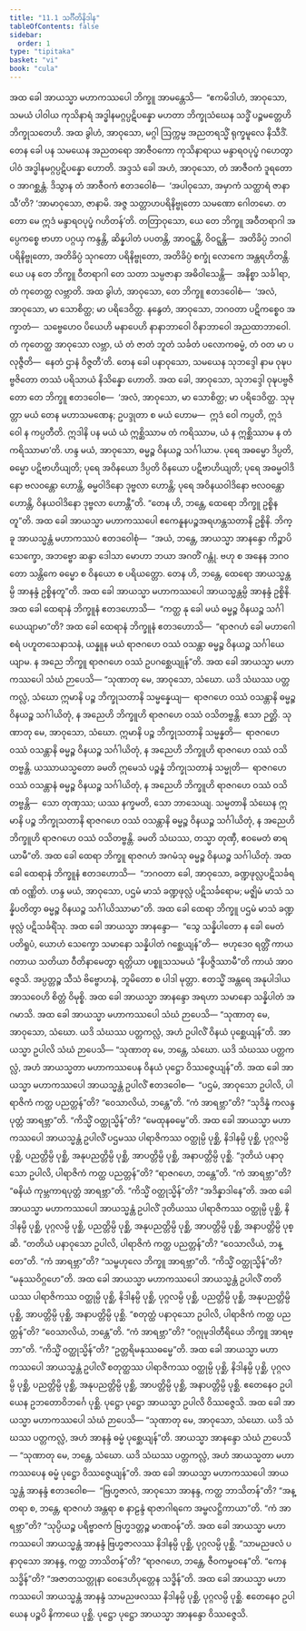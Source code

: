 ```yaml
---
title: "11.1 သင်္ဂီတိနိဒါန"
tableOfContents: false
sidebar:
  order: 1
type: "tipitaka"
basket: "vi"
book: "cula"
---
```



<DynamicBreadcrumb />

<Division number="437" book="cula">

<Paragraph number="2176" book="cula">
အထ ခေါ အာယသ္မာ မဟာကဿပေါ ဘိက္ခူ အာမန္တေသိ—  “ဧကမိဒါဟံ, အာဝုသော, သမယံ ပါဝါယ ကုသိနာရံ အဒ္ဓါနမဂ္ဂပ္ပဋိပန္နော မဟတာ ဘိက္ခုသံဃေန သဒ္ဓိံ ပဉ္စမတ္တေဟိ ဘိက္ခုသတေဟိ. အထ ခွါဟံ, အာဝုသော, မဂ္ဂါ ဩက္ကမ္မ အညတရသ္မိံ ရုက္ခမူလေ နိသီဒိံ.
</Paragraph>

<Paragraph number="2177" book="cula">
တေန ခေါ ပန သမယေန အညတရော အာဇီဝကော ကုသိနာရာယ မန္ဒာရဝပုပ္ဖံ ဂဟေတွာ ပါဝံ အဒ္ဓါနမဂ္ဂပ္ပဋိပန္နော ဟောတိ. အဒ္ဒသံ ခေါ အဟံ, အာဝုသော, တံ အာဇီဝကံ ဒူရတောဝ အာဂစ္ဆန္တံ. ဒိသွာန တံ အာဇီဝကံ ဧတဒဝေါစံ—  ‘အပါဝုသော, အမှာကံ သတ္ထာရံ ဇာနာသီ’တိ? ‘အာမာဝုသော, ဇာနာမိ. အဇ္ဇ သတ္တာဟပရိနိဗ္ဗုတော သမဏော ဂေါတမော. တတော မေ ဣဒံ မန္ဒာရဝပုပ္ဖံ ဂဟိတန်’တိ. တတြာဝုသော, ယေ တေ ဘိက္ခူ အဝီတရာဂါ အပ္ပေကစ္စေ ဗာဟာ ပဂ္ဂယှ ကန္ဒန္တိ, ဆိန္နပါတံ ပပတန္တိ, အာဝဋ္ဋန္တိ, ဝိဝဋ္ဋန္တိ—  အတိခိပ္ပံ ဘဂဝါ ပရိနိဗ္ဗုတော, အတိခိပ္ပံ သုဂတော ပရိနိဗ္ဗုတော, အတိခိပ္ပံ စက္ခုံ လောကေ အန္တရဟိတန္တိ. ယေ ပန တေ ဘိက္ခူ ဝီတရာဂါ တေ သတာ သမ္ပဇာနာ အဓိဝါသေန္တိ—  အနိစ္စာ သင်္ခါရာ, တံ ကုတေတ္ထ လဗ္ဘာတိ.
</Paragraph>

<Paragraph number="2178" book="cula">
အထ ခွါဟံ, အာဝုသော, တေ ဘိက္ခူ ဧတဒဝေါစံ—  ‘အလံ, အာဝုသော, မာ သောစိတ္ထ; မာ ပရိဒေဝိတ္ထ. နနွေတံ, အာဝုသော, ဘဂဝတာ ပဋိကစ္စေဝ အက္ခာတံ—  သဗ္ဗေဟေဝ ပိယေဟိ မနာပေဟိ နာနာဘာဝေါ ဝိနာဘာဝေါ အညထာဘာဝေါ. တံ ကုတေတ္ထ အာဝုသော လဗ္ဘာ, ယံ တံ ဇာတံ ဘူတံ သင်္ခတံ ပလောကဓမ္မံ, တံ ဝတ မာ ပလုဇ္ဇီတိ—  နေတံ ဌာနံ ဝိဇ္ဇတီ’တိ.
</Paragraph>

<Paragraph number="2179" book="cula">
တေန ခေါ ပနာဝုသော, သမယေန သုဘဒ္ဒေါ နာမ ဝုဍ္ဎပဗ္ဗဇိတော တဿံ ပရိသာယံ နိသိန္နော ဟောတိ. အထ ခေါ, အာဝုသော, သုဘဒ္ဒေါ ဝုဍ္ဎပဗ္ဗဇိတော တေ ဘိက္ခူ ဧတဒဝေါစ—  ‘အလံ, အာဝုသော, မာ သောစိတ္ထ; မာ ပရိဒေဝိတ္ထ. သုမုတ္တာ မယံ တေန မဟာသမဏေန; ဥပဒ္ဒုတာ စ မယံ ဟောမ—  ဣဒံ ဝေါ ကပ္ပတိ, ဣဒံ ဝေါ န ကပ္ပတီတိ. ဣဒါနိ ပန မယံ ယံ ဣစ္ဆိဿာမ တံ ကရိဿာမ, ယံ န ဣစ္ဆိဿာမ န တံ ကရိဿာမာ’တိ. ဟန္ဒ မယံ, အာဝုသော, ဓမ္မဉ္စ ဝိနယဉ္စ သင်္ဂါယာမ. ပုရေ အဓမ္မော ဒိပ္ပတိ, ဓမ္မော ပဋိဗာဟိယျတိ; ပုရေ အဝိနယော ဒိပ္ပတိ ဝိနယော ပဋိဗာဟိယျတိ; ပုရေ အဓမ္မဝါဒိနော ဗလဝန္တော ဟောန္တိ, ဓမ္မဝါဒိနော ဒုဗ္ဗလာ ဟောန္တိ; ပုရေ အဝိနယဝါဒိနော ဗလဝန္တော ဟောန္တိ, ဝိနယဝါဒိနော ဒုဗ္ဗလာ ဟောန္တီ”တိ.
</Paragraph>

<Paragraph number="2180" book="cula">
“တေန ဟိ, ဘန္တေ, ထေရော ဘိက္ခူ ဥစ္စိနတူ”တိ. အထ ခေါ အာယသ္မာ မဟာကဿပေါ ဧကေနူနပဉ္စအရဟန္တသတာနိ ဥစ္စိနိ. ဘိက္ခူ အာယသ္မန္တံ မဟာကဿပံ ဧတဒဝေါစုံ—  “အယံ, ဘန္တေ, အာယသ္မာ အာနန္ဒော ကိဉ္စာပိ သေက္ခော, အဘဗ္ဗော ဆန္ဒာ ဒေါသာ မောဟာ ဘယာ အဂတိံ ဂန္တုံ. ဗဟု စ အနေန ဘဂဝတော သန္တိကေ ဓမ္မော စ ဝိနယော စ ပရိယတ္တော. တေန ဟိ, ဘန္တေ, ထေရော အာယသ္မန္တမ္ပိ အာနန္ဒံ ဥစ္စိနတူ”တိ. အထ ခေါ အာယသ္မာ မဟာကဿပေါ အာယသ္မန္တမ္ပိ အာနန္ဒံ ဥစ္စိနိ.
</Paragraph>

<Paragraph number="2181" book="cula">
အထ ခေါ ထေရာနံ ဘိက္ခူနံ ဧတဒဟောသိ—  “ကတ္ထ နု ခေါ မယံ ဓမ္မဉ္စ ဝိနယဉ္စ သင်္ဂါယေယျာမာ”တိ? အထ ခေါ ထေရာနံ ဘိက္ခူနံ ဧတဒဟောသိ—  “ရာဇဂဟံ ခေါ မဟာဂေါစရံ ပဟူတသေနာသနံ, ယန္နူန မယံ ရာဇဂဟေ ဝဿံ ဝသန္တာ ဓမ္မဉ္စ ဝိနယဉ္စ သင်္ဂါယေယျာမ. န အညေ ဘိက္ခူ ရာဇဂဟေ ဝဿံ ဥပဂစ္ဆေယျုန်”တိ.
</Paragraph>

<Paragraph number="2182" book="cula">
အထ ခေါ အာယသ္မာ မဟာကဿပေါ သံဃံ ဉာပေသိ—
</Paragraph>

</Division>
<Division number="438" book="cula">

<Paragraph number="2183" book="cula">
“သုဏာတု မေ, အာဝုသော, သံဃော. ယဒိ သံဃဿ ပတ္တကလ္လံ, သံဃော ဣမာနိ ပဉ္စ ဘိက္ခုသတာနိ သမ္မန္နေယျ—  ရာဇဂဟေ ဝဿံ ဝသန္တာနိ ဓမ္မဉ္စ ဝိနယဉ္စ သင်္ဂါယိတုံ, န အညေဟိ ဘိက္ခူဟိ ရာဇဂဟေ ဝဿံ ဝသိတဗ္ဗန္တိ. ဧသာ ဉတ္တိ.
</Paragraph>

<Paragraph number="2184" book="cula">
သုဏာတု မေ, အာဝုသော, သံဃော. ဣမာနိ ပဉ္စ ဘိက္ခုသတာနိ သမ္မန္နတိ—  ရာဇဂဟေ ဝဿံ ဝသန္တာနိ ဓမ္မဉ္စ ဝိနယဉ္စ သင်္ဂါယိတုံ, န အညေဟိ ဘိက္ခူဟိ ရာဇဂဟေ ဝဿံ ဝသိတဗ္ဗန္တိ. ယဿာယသ္မတော ခမတိ ဣမေသံ ပဉ္စန္နံ ဘိက္ခုသတာနံ သမ္မုတိ—  ရာဇဂဟေ ဝဿံ ဝသန္တာနံ ဓမ္မဉ္စ ဝိနယဉ္စ သင်္ဂါယိတုံ, န အညေဟိ ဘိက္ခူဟိ ရာဇဂဟေ ဝဿံ ဝသိတဗ္ဗန္တိ—  သော တုဏှဿ; ယဿ နက္ခမတိ, သော ဘာသေယျ.
</Paragraph>

<Paragraph number="2185" book="cula">
သမ္မတာနိ သံဃေန ဣမာနိ ပဉ္စ ဘိက္ခုသတာနိ ရာဇဂဟေ ဝဿံ ဝသန္တာနိ ဓမ္မဉ္စ ဝိနယဉ္စ သင်္ဂါယိတုံ, န အညေဟိ ဘိက္ခူဟိ ရာဇဂဟေ ဝဿံ ဝသိတဗ္ဗန္တိ. ခမတိ သံဃဿ, တသ္မာ တုဏှီ, ဧဝမေတံ ဓာရယာမီ”တိ.
</Paragraph>

<Paragraph number="2186" book="cula">
အထ ခေါ ထေရာ ဘိက္ခူ ရာဇဂဟံ အဂမံသု ဓမ္မဉ္စ ဝိနယဉ္စ သင်္ဂါယိတုံ. အထ ခေါ ထေရာနံ ဘိက္ခူနံ ဧတဒဟောသိ—  “ဘဂဝတာ ခေါ, အာဝုသော, ခဏ္ဍဖုလ္လပဋိသင်္ခရဏံ ဝဏ္ဏိတံ. ဟန္ဒ မယံ, အာဝုသော, ပဌမံ မာသံ ခဏ္ဍဖုလ္လံ ပဋိသင်္ခရောမ; မဇ္ဈိမံ မာသံ သန္နိပတိတွာ ဓမ္မဉ္စ ဝိနယဉ္စ သင်္ဂါယိဿာမာ”တိ.
</Paragraph>

<Paragraph number="2187" book="cula">
အထ ခေါ ထေရာ ဘိက္ခူ ပဌမံ မာသံ ခဏ္ဍဖုလ္လံ ပဋိသင်္ခရိံသု. အထ ခေါ အာယသ္မာ အာနန္ဒော—  “သွေ သန္နိပါတော န ခေါ မေတံ ပတိရူပံ, ယောဟံ သေက္ခော သမာနော သန္နိပါတံ ဂစ္ဆေယျန်”တိ—  ဗဟုဒေဝ ရတ္တိံ ကာယဂတာယ သတိယာ ဝီတိနာမေတွာ ရတ္တိယာ ပစ္စူသသမယံ “နိပဇ္ဇိဿာမီ”တိ ကာယံ အာဝဇ္ဇေသိ. အပ္ပတ္တဉ္စ သီသံ ဗိဗ္ဗောဟနံ, ဘူမိတော စ ပါဒါ မုတ္တာ. ဧတသ္မိံ အန္တရေ အနုပါဒါယ အာသဝေဟိ စိတ္တံ ဝိမုစ္စိ.
</Paragraph>

</Division>
<Division number="439" book="cula">

<Paragraph number="2188" book="cula">
အထ ခေါ အာယသ္မာ အာနန္ဒော အရဟာ သမာနော သန္နိပါတံ အဂမာသိ. အထ ခေါ အာယသ္မာ မဟာကဿပေါ သံဃံ ဉာပေသိ—
</Paragraph>

<Paragraph number="2189" book="cula">
“သုဏာတု မေ, အာဝုသော, သံဃော. ယဒိ သံဃဿ ပတ္တကလ္လံ, အဟံ ဥပါလိံ ဝိနယံ ပုစ္ဆေယျန်”တိ.
</Paragraph>

<Paragraph number="2190" book="cula">
အာယသ္မာ ဥပါလိ သံဃံ ဉာပေသိ—
</Paragraph>

<Paragraph number="2191" book="cula">
“သုဏာတု မေ, ဘန္တေ, သံဃော. ယဒိ သံဃဿ ပတ္တကလ္လံ, အဟံ အာယသ္မတာ မဟာကဿပေန ဝိနယံ ပုဋ္ဌော ဝိဿဇ္ဇေယျန်”တိ.
</Paragraph>

<Paragraph number="2192" book="cula">
အထ ခေါ အာယသ္မာ မဟာကဿပေါ အာယသ္မန္တံ ဥပါလိံ ဧတဒဝေါစ—  “ပဌမံ, အာဝုသော ဥပါလိ, ပါရာဇိကံ ကတ္ထ ပညတ္တန်”တိ? “ဝေသာလိယံ, ဘန္တေ”တိ. “ကံ အာရဗ္ဘာ”တိ? “သုဒိန္နံ ကလန္ဒပုတ္တံ အာရဗ္ဘာ”တိ. “ကိသ္မိံ ဝတ္ထုသ္မိန်”တိ? “မေထုနဓမ္မေ”တိ. အထ ခေါ အာယသ္မာ မဟာကဿပေါ အာယသ္မန္တံ ဥပါလိံ ပဌမဿ ပါရာဇိကဿ ဝတ္ထုမ္ပိ ပုစ္ဆိ, နိဒါနမ္ပိ ပုစ္ဆိ, ပုဂ္ဂလမ္ပိ ပုစ္ဆိ, ပညတ္တိမ္ပိ ပုစ္ဆိ, အနုပညတ္တိမ္ပိ ပုစ္ဆိ, အာပတ္တိမ္ပိ ပုစ္ဆိ, အနာပတ္တိမ္ပိ ပုစ္ဆိ.
</Paragraph>

<Paragraph number="2193" book="cula">
“ဒုတိယံ ပနာဝုသော ဥပါလိ, ပါရာဇိကံ ကတ္ထ ပညတ္တန်”တိ? “ရာဇဂဟေ, ဘန္တေ”တိ. “ကံ အာရဗ္ဘာ”တိ? “ဓနိယံ ကုမ္ဘကာရပုတ္တံ အာရဗ္ဘာ”တိ. “ကိသ္မိံ ဝတ္ထုသ္မိန်”တိ? “အဒိန္နာဒါနေ”တိ. အထ ခေါ အာယသ္မာ မဟာကဿပေါ အာယသ္မန္တံ ဥပါလိံ ဒုတိယဿ ပါရာဇိကဿ ဝတ္ထုမ္ပိ ပုစ္ဆိ, နိဒါနမ္ပိ ပုစ္ဆိ, ပုဂ္ဂလမ္ပိ ပုစ္ဆိ, ပညတ္တိမ္ပိ ပုစ္ဆိ, အနုပညတ္တိမ္ပိ ပုစ္ဆိ, အာပတ္တိမ္ပိ ပုစ္ဆိ, အနာပတ္တိမ္ပိ ပုစ္ဆိ.
</Paragraph>

<Paragraph number="2194" book="cula">
“တတိယံ ပနာဝုသော ဥပါလိ, ပါရာဇိကံ ကတ္ထ ပညတ္တန်”တိ? “ဝေသာလိယံ, ဘန္တေ”တိ. “ကံ အာရဗ္ဘာ”တိ? “သမ္ဗဟုလေ ဘိက္ခူ အာရဗ္ဘာ”တိ. “ကိသ္မိံ ဝတ္ထုသ္မိန်”တိ? “မနုဿဝိဂ္ဂဟေ”တိ. အထ ခေါ အာယသ္မာ မဟာကဿပေါ အာယသ္မန္တံ ဥပါလိံ တတိယဿ ပါရာဇိကဿ ဝတ္ထုမ္ပိ ပုစ္ဆိ, နိဒါနမ္ပိ ပုစ္ဆိ, ပုဂ္ဂလမ္ပိ ပုစ္ဆိ, ပညတ္တိမ္ပိ ပုစ္ဆိ, အနုပညတ္တိမ္ပိ ပုစ္ဆိ, အာပတ္တိမ္ပိ ပုစ္ဆိ, အနာပတ္တိမ္ပိ ပုစ္ဆိ.
</Paragraph>

<Paragraph number="2195" book="cula">
“စတုတ္ထံ ပနာဝုသော ဥပါလိ, ပါရာဇိကံ ကတ္ထ ပညတ္တန်”တိ? “ဝေသာလိယံ, ဘန္တေ”တိ. “ကံ အာရဗ္ဘာ”တိ? “ဝဂ္ဂုမုဒါတီရိယေ ဘိက္ခူ အာရဗ္ဘာ”တိ. “ကိသ္မိံ ဝတ္ထုသ္မိန်”တိ? “ဥတ္တရိမနုဿဓမ္မေ”တိ. အထ ခေါ အာယသ္မာ မဟာကဿပေါ အာယသ္မန္တံ ဥပါလိံ စတုတ္ထဿ ပါရာဇိကဿ ဝတ္ထုမ္ပိ ပုစ္ဆိ, နိဒါနမ္ပိ ပုစ္ဆိ, ပုဂ္ဂလမ္ပိ ပုစ္ဆိ, ပညတ္တိမ္ပိ ပုစ္ဆိ, အနုပညတ္တိမ္ပိ ပုစ္ဆိ, အာပတ္တိမ္ပိ ပုစ္ဆိ, အနာပတ္တိမ္ပိ ပုစ္ဆိ.
</Paragraph>

<Paragraph number="2196" book="cula">
ဧတေနေဝ ဥပါယေန ဥဘတောဝိဘင်္ဂေ ပုစ္ဆိ. ပုဋ္ဌော ပုဋ္ဌော အာယသ္မာ ဥပါလိ ဝိဿဇ္ဇေသိ.
</Paragraph>

</Division>
<Division number="440" book="cula">

<Paragraph number="2197" book="cula">
အထ ခေါ အာယသ္မာ မဟာကဿပေါ သံဃံ ဉာပေသိ—
</Paragraph>

<Paragraph number="2198" book="cula">
“သုဏာတု မေ, အာဝုသော, သံဃော. ယဒိ သံဃဿ ပတ္တကလ္လံ, အဟံ အာနန္ဒံ ဓမ္မံ ပုစ္ဆေယျန်”တိ.
</Paragraph>

<Paragraph number="2199" book="cula">
အာယသ္မာ အာနန္ဒော သံဃံ ဉာပေသိ—
</Paragraph>

<Paragraph number="2200" book="cula">
“သုဏာတု မေ, ဘန္တေ, သံဃော. ယဒိ သံဃဿ ပတ္တကလ္လံ, အဟံ အာယသ္မတာ မဟာကဿပေန ဓမ္မံ ပုဋ္ဌော ဝိဿဇ္ဇေယျန်”တိ.
</Paragraph>

<Paragraph number="2201" book="cula">
အထ ခေါ အာယသ္မာ မဟာကဿပေါ အာယသ္မန္တံ အာနန္ဒံ ဧတဒဝေါစ—  “ဗြဟ္မဇာလံ, အာဝုသော အာနန္ဒ, ကတ္ထ ဘာသိတန်”တိ? “အန္တရာ စ, ဘန္တေ, ရာဇဂဟံ အန္တရာ စ နာဠန္ဒံ ရာဇာဂါရကေ အမ္ဗလဋ္ဌိကာယာ”တိ. “ကံ အာရဗ္ဘာ”တိ? “သုပ္ပိယဉ္စ ပရိဗ္ဗာဇကံ ဗြဟ္မဒတ္တဉ္စ မာဏဝန်”တိ. အထ ခေါ အာယသ္မာ မဟာကဿပေါ အာယသ္မန္တံ အာနန္ဒံ ဗြဟ္မဇာလဿ နိဒါနမ္ပိ ပုစ္ဆိ, ပုဂ္ဂလမ္ပိ ပုစ္ဆိ. “သာမညဖလံ ပနာဝုသော အာနန္ဒ, ကတ္ထ ဘာသိတန်”တိ? “ရာဇဂဟေ, ဘန္တေ, ဇီဝကမ္ဗဝနေ”တိ. “ကေန သဒ္ဓိန်”တိ? “အဇာတသတ္တုနာ ဝေဒေဟိပုတ္တေန သဒ္ဓိန်”တိ. အထ ခေါ အာယသ္မာ မဟာကဿပေါ အာယသ္မန္တံ အာနန္ဒံ သာမညဖလဿ နိဒါနမ္ပိ ပုစ္ဆိ, ပုဂ္ဂလမ္ပိ ပုစ္ဆိ. ဧတေနေဝ ဥပါယေန ပဉ္စပိ နိကာယေ ပုစ္ဆိ. ပုဋ္ဌော ပုဋ္ဌော အာယသ္မာ အာနန္ဒော ဝိဿဇ္ဇေသိ.
</Paragraph>
</Division>